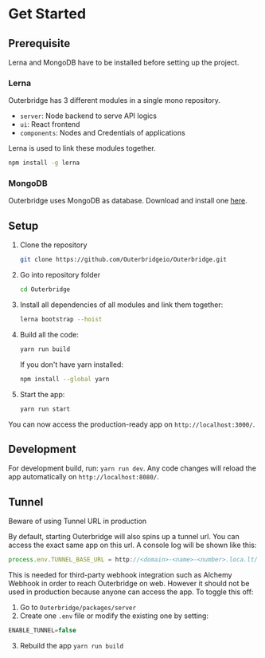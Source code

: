 
# Get Started

## Prerequisite

Lerna and MongoDB have to be installed before setting up the project.

### Lerna

Outerbridge has 3 different modules in a single mono repository.
- `server`: Node backend to serve API logics
- `ui`: React frontend
- `components`: Nodes and Credentials of applications

Lerna is used to link these modules together.
```bash
npm install -g lerna
```

### MongoDB

Outerbridge uses MongoDB as database. Download and install one [here](https://www.mongodb.com/try/download/community?tck=docs_server).


## Setup
1. Clone the repository
	```bash
	git clone https://github.com/Outerbridgeio/Outerbridge.git
	```

2. Go into repository folder
	```bash
	cd Outerbridge
	```

3. Install all dependencies of all modules and link them together:
	```bash
	lerna bootstrap --hoist
	```

4. Build all the code:
	```bash
	yarn run build
	```
    
    If you don't have yarn installed:
    ```bash
    npm install --global yarn
    ```

5. Start the app:
	```bash
	yarn run start
	```

You can now access the production-ready app on `http://localhost:3000/`.

## Development
For development build, run: `yarn run dev`. Any code changes will reload the app automatically on `http://localhost:8080/`.

## Tunnel

<Callout type="warning" emoji="⚠️">
  Beware of using Tunnel URL in production
</Callout>

By default, starting Outerbridge will also spins up a tunnel url. You can access the exact same app on this url. A console log will be shown like this:
```jsx
process.env.TUNNEL_BASE_URL = http://<domain>-<name>-<number>.loca.lt/
```
This is needed for third-party webhook integration such as Alchemy Webhook in order to reach Outerbridge on web. However it should not be used in production because anyone can access the app.
To toggle this off:
1. Go to `Outerbridge/packages/server`
2. Create one `.env` file or modify the existing one by setting:
  ```jsx
  ENABLE_TUNNEL=false
  ```
3. Rebuild the app `yarn run build`
